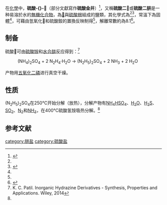 {{Distinguish|硫酸肼}}
{{noteTA
|T=zh-cn:硫酸二肼;zh-hk:硫酸二肼;zh-tw:硫酸𨥙;
|1=zh:𨥙;zh-hans:{{缺字|jing3|1|𨥙}};zh-hant:𨥙;
}}
{{chembox
| ImageFile = Dihydrazinium sulfate.svg
| ImageSize = 
| IUPACName = 
| OtherNames = 硫酸-{}-𨥙<br/>硫酸二𨥙<br/>硫酸二肼
| Section1 = {{Chembox Identifiers
| CASNo = 13464-80-7
| CASNo_Ref = {{cascite|correct|CAS}}
|    PubChem  =  26043
|    SMILES  =  NN.NN.OS(=O)(=O)O
|    InChI  =  1S/2H4N2.H2O4S/c2*1-2;1-5(2,3)4/h2*1-2H2;(H2,1,2,3,4)
|    InChIKey  =  DBLJAFVPFHRQSP-UHFFFAOYSA-N
}}
| Section2 = {{Chembox Properties
|   Formula = (N<sub>2</sub>H<sub>5</sub>)<sub>2</sub>SO<sub>4</sub>
|   MolarMass = 162.173
|   Appearance = 
|   Density = 1750 kg·m<sup>−3</sup><ref name="materials.springer"/>
|   MeltingPt = 104 ℃<ref name="CRC">CRC Handbook of Chemistry and Physics on DVD, Version 2013, CRC-Press</ref><ref name="merck">The Merck Index, 14th Ed, Merck & Co, 2006</ref>
|   BoilingPt = >180 ℃<ref name="CRC"/>
|   Solubility = 1.89×10<sup>6</sup> mg/L @ 20°C<ref name="meti.go.jp"/>
|   SolubleOther = 
  }}
| Section3 = {{Chembox Hazards
|   MainHazards = 
|   FlashPt = 
|   Autoignition = 
  }}
| Section4 = {{Chembox Hazards
|  RPhrases = {{R45}}-{{R23/24/25}}-{{R34}}-{{R43}}-{{R50/53}}
|  SPhrases = {{S53}}-{{S36/37/39}}-{{S45}}-{{S60}}-{{S61}}
}}
| Section8 = {{Chembox Related
|   Function = 
|   OtherFunctn = 
|   OtherAnions = 
|   OtherCations = 
|   OtherCpds = [[硫酸肼|硫酸肼]]
  }}
}}

在[[化學|化學]]中，'''硫酸-{}-𨥙'''（部分文獻寫作'''硫酸金井'''）<ref name="terms.naer.edu.tw,hydrazinium sulfate">{{Cite Web | url = http://terms.naer.edu.tw/detail/534659/ | title = 硫酸𨥙 hydrazinium sulfate | website = 國家教育研究院 | accessdate = 2017-07-21 | archive-date = 2017-08-08 | archive-url = https://web.archive.org/web/20170808113216/http://terms.naer.edu.tw/detail/534659/ | dead-url = no }}</ref>，又稱'''硫酸二𨥙'''或'''硫酸二肼'''是一种易溶於水的[[無機化合物|無機化合物]]，為[[𨥙|𨥙]]與[[硫酸根|硫酸根]]組成的鹽類，其化學式為{{化學式|𨥙|2|S|O|4}}<ref name="terms.naer.edu.tw,hydrazinium sulfate"/><ref name="materials.springer">{{Cite web | url = http://materials.springer.com/isp/crystallographic/docs/sd_1814929 | title = (N2H5)2SO4 ([N2H5]2[SO4]) Crystal Structure | website = materials springer | accessdate = 2017-08-14 | archive-date = 2017-08-14 | archive-url = https://web.archive.org/web/20170814173808/http://materials.springer.com/isp/crystallographic/docs/sd_1814929 | dead-url = no }}</ref>，常溫下為固體<ref name="materials.springer"/>，可藉由氫氧化𨥙和硫酸銨的置換反映制得<ref name=hydr/>，解離常數約為8.1<ref name="meti.go.jp">{{Cite book | url = http://www.meti.go.jp/committee/summary/0003776/pdf/h28_03_01_s01.pdf | title = 優先評価化学物質のリスク評価（一次） 人健康影響及び生態影響に係る評価II  物理化学的性状等の詳細資料 | publisher = 日本經濟產業省 | date = 平成29年1月 | page = p.18 | access-date = 2017-08-14 | archive-date = 2017-08-14 | archive-url = https://web.archive.org/web/20170814144656/http://www.meti.go.jp/committee/summary/0003776/pdf/h28_03_01_s01.pdf | dead-url = no }}</ref>。

==制备==
硫酸𨥙可由[[硫酸铵|硫酸铵]]和[[水合肼|水合肼]]反应得到：<ref name=hydr>K. C. Patil. Inorganic Hydrazine Derivatives - Synthesis, Properties and Applications. Wiley, 2014</ref>
: (NH<sub>4</sub>)<sub>2</sub>SO<sub>4</sub> + 2 N<sub>2</sub>H<sub>4</sub>·H<sub>2</sub>O → (N<sub>2</sub>H<sub>5</sub>)<sub>2</sub>SO<sub>4</sub> + 2 NH<sub>3</sub> + 2 H<sub>2</sub>O
产物用[[五氧化二磷|五氧化二磷]]进行真空干燥。
==性质==
(N<sub>2</sub>H<sub>5</sub>)<sub>2</sub>SO<sub>4</sub>在250℃开始分解（放热），分解产物有[[硫酸氢铵|NH<sub>4</sub>HSO<sub>4</sub>]]、[[水|H<sub>2</sub>O]]、[[硫化氢|H<sub>2</sub>S]]、[[二氧化硫|SO<sub>2</sub>]]、[[氮|N<sub>2</sub>]]和[[氨|NH<sub>3</sub>]]，在400℃硫酸氢铵吸热分解。<ref name=hydr />
==参考文献==
{{reflist}}
{{肼盐}}
{{硫酸盐}}

[[category:肼盐|category:肼盐]]
[[category:硫酸盐|category:硫酸盐]]